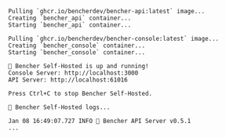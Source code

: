 ```
Pulling `ghcr.io/bencherdev/bencher-api:latest` image...
Creating `bencher_api` container...
Starting `bencher_api` container...

Pulling `ghcr.io/bencherdev/bencher-console:latest` image...
Creating `bencher_console` container...
Starting `bencher_console` container...

🐰 Bencher Self-Hosted is up and running!
Console Server: http://localhost:3000
API Server: http://localhost:61016

Press Ctrl+C to stop Bencher Self-Hosted.

🐰 Bencher Self-Hosted logs...

Jan 08 16:49:07.727 INFO 🐰 Bencher API Server v0.5.1
...
```